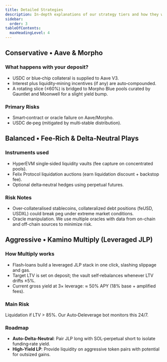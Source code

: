 ```yaml
---
title: Detailed Strategies
description: In-depth explanations of our strategy tiers and how they work.
sidebar:
  order: 3
tableOfContents:
  maxHeadingLevel: 4
---
```


## Conservative • Aave & Morpho

### What happens with your deposit?

- USDC or blue‑chip collateral is supplied to Aave V3.
- Interest plus liquidity‑mining incentives (if any) are auto‑compounded.
- A rotating slice (≤60%) is bridged to Morpho Blue pools curated by Gauntlet and Moonwell for a slight yield bump.

### Primary Risks

- Smart‑contract or oracle failure on Aave/Morpho.
- USDC de‑peg (mitigated by multi‑stable distribution).

## Balanced • Fee‑Rich & Delta‑Neutral Plays

### Instruments used

- HyperEVM single‑sided liquidity vaults (fee capture on concentrated pools).
- Felix Protocol liquidation auctions (earn liquidation discount + backstop fee).
- Optional delta‑neutral hedges using perpetual futures.

### Risk Notes

- Over‑collateralised stablecoins, collateralized debt positions (feUSD, USDXL) could break peg under extreme market conditions.
- Oracle manipulation. We use multiple oracles with data from on-chain and off-chain sources to minimize risk.

## Aggressive • Kamino Multiply (Leveraged JLP)

### How Multiply works

- Flash‑loans build a leveraged JLP stack in one click, slashing slippage and gas.
- Target LTV is set on deposit; the vault self‑rebalances whenever LTV drifts ±5%.
- Current gross yield at 3× leverage: ≈ 50% APY (18% base + amplified fees).

### Main Risk

Liquidation if LTV > 85%. Our Auto‑Deleverage bot monitors this 24/7.

### Roadmap

- **Auto‑Delta‑Neutral**: Pair JLP long with SOL‑perpetual short to isolate funding‑rate yield.
- **High-Yield LP**: Provide liquidity on aggressive token pairs with potential for outsized gains.

<style>
  {`
    h2 {
      margin-top: 2.5rem;
      padding-bottom: 0.5rem;
      border-bottom: 1px solid var(--color-border);
    }
    
    h3 {
      margin-top: 1.5rem;
      color: var(--color-text-accent);
    }
  `}
</style> 